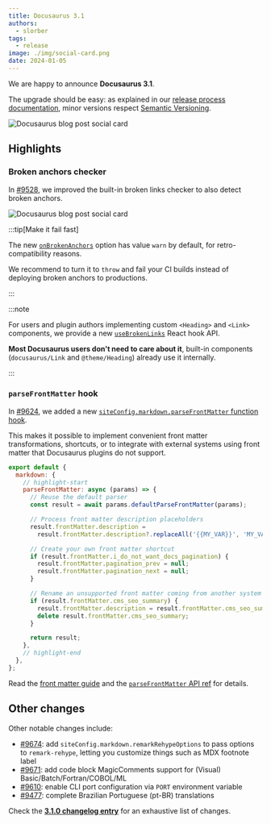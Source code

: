 ```yaml
---
title: Docusaurus 3.1
authors:
  - slorber
tags:
  - release
image: ./img/social-card.png
date: 2024-01-05
---
```


We are happy to announce **Docusaurus 3.1**.

The upgrade should be easy: as explained in our [release process documentation](/community/release-process), minor versions respect [Semantic Versioning](https://semver.org/).

![Docusaurus blog post social card](./img/social-card.png)

<!--truncate-->


## Highlights

### Broken anchors checker

In [#9528](https://github.com/facebook/docusaurus/pull/9528), we improved the built-in broken links checker to also detect broken anchors.

![Docusaurus blog post social card](./img/broken-anchor.jpg)

:::tip[Make it fail fast]

The new [`onBrokenAnchors`](/docs/api/docusaurus-config#onBrokenAnchors) option has value `warn` by default, for retro-compatibility reasons.

We recommend to turn it to `throw` and fail your CI builds instead of deploying broken anchors to productions.

:::

:::note

For users and plugin authors implementing custom `<Heading>` and `<Link>` components, we provide a new [`useBrokenLinks`](/docs/docusaurus-core#useBrokenLinks) React hook API.

**Most Docusaurus users don't need to care about it**, built-in components (`docusaurus/Link` and `@theme/Heading`) already use it internally.

:::

### `parseFrontMatter` hook

In [#9624](https://github.com/facebook/docusaurus/pull/9624), we added a new [`siteConfig.markdown.parseFrontMatter` function hook](/docs/api/docusaurus-config#markdown).

This makes it possible to implement convenient front matter transformations, shortcuts, or to integrate with external systems using front matter that Docusaurus plugins do not support.

```js title="docusaurus.config.js"
export default {
  markdown: {
    // highlight-start
    parseFrontMatter: async (params) => {
      // Reuse the default parser
      const result = await params.defaultParseFrontMatter(params);

      // Process front matter description placeholders
      result.frontMatter.description =
        result.frontMatter.description?.replaceAll('{{MY_VAR}}', 'MY_VALUE');

      // Create your own front matter shortcut
      if (result.frontMatter.i_do_not_want_docs_pagination) {
        result.frontMatter.pagination_prev = null;
        result.frontMatter.pagination_next = null;
      }

      // Rename an unsupported front matter coming from another system
      if (result.frontMatter.cms_seo_summary) {
        result.frontMatter.description = result.frontMatter.cms_seo_summary;
        delete result.frontMatter.cms_seo_summary;
      }

      return result;
    },
    // highlight-end
  },
};
```

Read the [front matter guide](/docs/markdown-features#front-matter) and the [`parseFrontMatter` API ref](/docs/api/docusaurus-config#markdown) for details.

## Other changes

Other notable changes include:

- [#9674](https://github.com/facebook/docusaurus/pull/9674): add `siteConfig.markdown.remarkRehypeOptions` to pass options to `remark-rehype`, letting you customize things such as MDX footnote label
- [#9671](https://github.com/facebook/docusaurus/pull/9671): add code block MagicComments support for (Visual) Basic/Batch/Fortran/COBOL/ML
- [#9610](https://github.com/facebook/docusaurus/pull/9610): enable CLI port configuration via `PORT` environment variable
- [#9477](https://github.com/facebook/docusaurus/pull/9477): complete Brazilian Portuguese (pt-BR) translations

Check the **[3.1.0 changelog entry](/changelog/3.1.0)** for an exhaustive list of changes.

